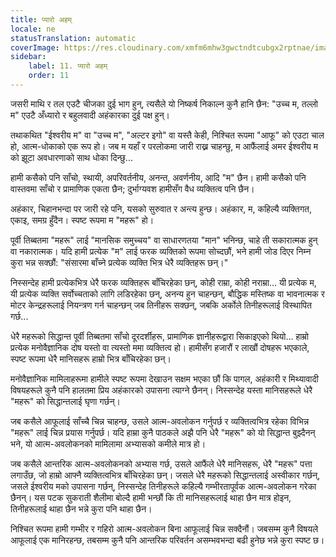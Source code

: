 ```yaml
---
title: प्यारो अहम्
locale: ne
statusTranslation: automatic
coverImage: https://res.cloudinary.com/xmfm6mhw3gwctndtcubgx2rptnae/image/upload/v1740468922/small_cover_tratado_de_psicologia_revolucionaria_a4c0dca4e0.webp
sidebar:
    label: 11. प्यारो अहम्
    order: 11
---
```

जसरी माथि र तल एउटै चीजका दुई भाग हुन्, त्यसैले यो निष्कर्ष निकाल्न कुनै हानि छैन: "उच्च म, तल्लो म" एउटै अँध्यारो र बहुलवादी अहंकारका दुई पक्ष हुन्।

तथाकथित "ईश्वरीय म" वा "उच्च म", "अल्टर इगो" वा यस्तै केही, निश्चित रूपमा "आफू" को एउटा चाल हो, आत्म-धोकाको एक रूप हो। जब म यहाँ र परलोकमा जारी राख्न चाहन्छु, म आफैंलाई अमर ईश्वरीय म को झूटा अवधारणाको साथ धोका दिन्छु...

हामी कसैको पनि साँचो, स्थायी, अपरिवर्तनीय, अनन्त, अवर्णनीय, आदि "म" छैन। हामी कसैको पनि वास्तवमा साँचो र प्रामाणिक एकता छैन; दुर्भाग्यवश हामीसँग वैध व्यक्तित्व पनि छैन।

अहंकार, चिहानभन्दा पर जारी रहे पनि, यसको सुरुवात र अन्त्य हुन्छ। अहंकार, म, कहिल्यै व्यक्तिगत, एकाइ, समग्र हुँदैन। स्पष्ट रूपमा म "महरू" हो।

पूर्वी तिब्बतमा "महरू" लाई "मानसिक समुच्चय" वा साधारणतया "मान" भनिन्छ, चाहे ती सकारात्मक हुन् वा नकारात्मक। यदि हामी प्रत्येक "म" लाई फरक व्यक्तिको रूपमा सोच्दछौं, भने हामी जोड दिएर निम्न कुरा भन्न सक्छौं: "संसारमा बाँच्ने प्रत्येक व्यक्ति भित्र धेरै व्यक्तिहरू छन्।"

निस्सन्देह हामी प्रत्येकभित्र धेरै फरक व्यक्तिहरू बाँचिरहेका छन्, कोही राम्रा, कोही नराम्रा... यी प्रत्येक म, यी प्रत्येक व्यक्ति सर्वोच्चताको लागि लडिरहेका छन्, अनन्य हुन चाहन्छन्, बौद्धिक मस्तिष्क वा भावनात्मक र मोटर केन्द्रहरूलाई नियन्त्रण गर्न चाहन्छन् जब तिनीहरू सक्छन्, जबकि अर्कोले तिनीहरूलाई विस्थापित गर्छ...

धेरै महरूको सिद्धान्त पूर्वी तिब्बतमा साँचो दूरदर्शीहरू, प्रामाणिक ज्ञानीहरूद्वारा सिकाइएको थियो... हाम्रो प्रत्येक मनोवैज्ञानिक दोष यस्तो वा त्यस्तो ममा व्यक्तित्व हो। हामीसँग हजारौं र लाखौं दोषहरू भएकाले, स्पष्ट रूपमा धेरै मानिसहरू हाम्रो भित्र बाँचिरहेका छन्।

मनोवैज्ञानिक मामिलाहरूमा हामीले स्पष्ट रूपमा देखाउन सक्षम भएका छौं कि पागल, अहंकारी र मिथ्यावादी विषयहरूले कुनै पनि हालतमा प्रिय अहंकारको उपासना त्याग्ने छैनन्। निस्सन्देह यस्ता मानिसहरूले धेरै "महरू" को सिद्धान्तलाई घृणा गर्छन्।

जब कसैले आफूलाई साँच्चै चिन्न चाहन्छ, उसले आत्म-अवलोकन गर्नुपर्छ र व्यक्तित्वभित्र रहेका विभिन्न "महरू" लाई चिन्न प्रयास गर्नुपर्छ। यदि हाम्रा कुनै पाठकले अझै पनि धेरै "महरू" को यो सिद्धान्त बुझ्दैनन् भने, यो आत्म-अवलोकनको मामिलामा अभ्यासको कमीले मात्र हो।

जब कसैले आन्तरिक आत्म-अवलोकनको अभ्यास गर्छ, उसले आफैंले धेरै मानिसहरू, धेरै "महरू" पत्ता लगाउँछ, जो हाम्रो आफ्नै व्यक्तित्वभित्र बाँचिरहेका छन्। जसले धेरै महरूको सिद्धान्तलाई अस्वीकार गर्छन्, जसले ईश्वरीय मको उपासना गर्छन्, निस्सन्देह तिनीहरूले कहिल्यै गम्भीरतापूर्वक आत्म-अवलोकन गरेका छैनन्। यस पटक सुकराती शैलीमा बोल्दै हामी भन्छौं कि ती मानिसहरूलाई थाहा छैन मात्र होइन, तिनीहरूलाई थाहा छैन भन्ने कुरा पनि थाहा छैन।

निश्चित रूपमा हामी गम्भीर र गहिरो आत्म-अवलोकन बिना आफूलाई चिन्न सक्दैनौं। जबसम्म कुनै विषयले आफूलाई एक मानिरहन्छ, तबसम्म कुनै पनि आन्तरिक परिवर्तन असम्भवभन्दा बढी हुनेछ भन्ने कुरा स्पष्ट छ।

